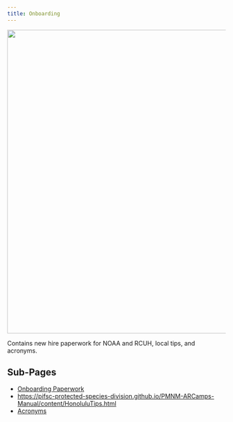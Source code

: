 ```yaml
---
title: Onboarding
---
```


![](images/Green_sea_turtle.jpg){fig-align="center, width=700}

Contains new hire paperwork for NOAA and RCUH, local tips, and acronyms.

## Sub-Pages
-   [Onboarding Paperwork](https://pifsc-protected-species-division.github.io/PMNM-ARCamps-Manual/content/OnboardingPaperwork.html)
-   [https://pifsc-protected-species-division.github.io/PMNM-ARCamps-Manual/content/HonoluluTips.html](https://pifsc-protected-species-division.github.io/PMNM-ARCamps-Manual/content/HonoluluTips.html)
-   [Acronyms](https://pifsc-protected-species-division.github.io/PMNM-ARCamps-Manual/content/Acronyms.html)




